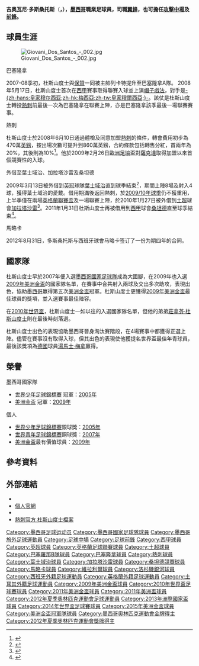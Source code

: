 {{noteTA
|G1=laliga|G2=EPL|G3=足球
|T=zh-hans:吉奥瓦尼·多斯桑托斯;zh-hk:基奧雲尼·杜斯山度士;zh-tw:吉奧瓦尼·多斯桑托斯;
|1=zh-hans:吉奥瓦尼;zh-hk:基奧雲尼;zh-tw:吉奧瓦尼;
|2=zh-hans:多斯桑托斯;zh-hk:杜斯山度士;zh-tw:多斯桑托斯;
|3=zh-hans:伊普斯维奇;zh-hk:葉士域治;zh-tw:伊普斯维奇; 
|4=zh-hans:顿涅茨克矿工;zh-hk:薩克達;zh-tw:頓涅茨克礦工;
|5=zh-hans:博扬;zh-hk:保贊;zh-tw:博揚;
|6=zh-hans:里杰卡尔德;zh-hk:列卡特;zh-tw:里杰卡爾德;
}}
{{Football player infobox
| playername          = 吉奥瓦尼·多斯桑托斯<br />''Giovani Dos Santos''
| image               = [[Image:Giovani_Dos_Santos_-_001.jpg|200px]]
| fullname            = Giovani Alex dos Santos Ramírez
| dateofbirth         = {{birth date and age|1989|5|11}}
| birth_place         = 墨西哥[[蒙特瑞|蒙特瑞]]
| height              = {{height|m=1.74}}
| currentclub         = 
| clubnumber          = 
| position            = [[翼鋒|翼鋒]]、[[攻擊中場|攻擊中場]]、[[前鋒_(足球)|前鋒]]
| youthyears1         = 2002–2006
| youthclubs1         = [[巴塞罗那足球俱乐部|巴塞罗那]]
| years1              = 2006–2007
| clubs1              = [[巴塞隆拿足球會B隊|巴塞隆拿B隊]]
| caps1               = 27
| goals1              = 6
| years2              = 2007–2008
| clubs2              = [[巴塞罗那足球俱乐部|巴塞罗那]]
| caps2               = 28
| goals2              = 4
| years3              = 2008–2012
| clubs3              = [[托特納姆熱刺足球俱樂部|熱刺]]
| caps3               = 15
| goals3              = 0
| years4              = 2009
| clubs4              = → [[伊普斯维奇城足球俱乐部|伊普斯维奇]]
| caps4               = 8
| goals4              = 4
| years5              = 2010
| clubs5              = → [[加拉塔沙雷體育會|加拉塔沙雷]]
| caps5               = 14
| goals5              = 0
| years6              = 2011
| clubs6              = → [[桑坦德競技|桑坦德]]
| caps6               = 16
| goals6              = 5
| years7              = 2012–2013
| clubs7              = [[皇家馬略卡|馬略卡]]           
| caps7               = 29
| goals7              = 6
| years8              = 2013–2015
| clubs8              = [[比利亞雷阿爾足球俱樂部|比利亞雷阿爾]]        
| caps8               = 58
| goals8              = 12
| years9              = 2015–2018
| clubs9              = [[洛杉磯銀河|洛杉磯銀河]]        
| caps9               = 77<!--MLS only - don't include CCL stats here-->
| goals9              = 26
| years10              = 2019–2021
| clubs10             = [[美洲足球俱乐部_(墨西哥)|CF阿美利加]]        
| caps10              = 39
| goals10              = 4

<!--LEAGUE ONLY -->
| nationalyears1      = 2005
| nationalteam1       = [[墨西哥17歲以下國家足球隊|墨西哥U17]]
| nationalcaps1       = 8
| nationalgoals1      = 2
| nationalyears2      = 2007
| nationalteam2       = [[墨西哥20歲以下國家足球隊|墨西哥U20]]
| nationalcaps2       = 6
| nationalgoals2      = 5
| nationalyears3      = 2012
| nationalteam3       = [[墨西哥23歲以下國家足球隊|墨西哥U23]]
| nationalcaps3       = 9
| nationalgoals3      = 3
| nationalyears4      = 2007–2018
| nationalteam4       = [[墨西哥國家足球隊|墨西哥]]
| nationalcaps4       = 107
| nationalgoals4      = 19
| pcupdate            = 2021年4月11日
| ntupdate            = 
}}
{{中文譯名
| english    = Giovani '''dos Santos'''
| putonghua  = 吉奥瓦尼·'''多斯桑托斯'''
| taiwan     = 吉奧瓦尼·'''多斯桑托斯'''
| cantonese  = 基奧雲尼·'''杜斯山度士'''
|}}
'''吉奥瓦尼·多斯桑托斯'''（{{lang|es|'''Giovani dos Santos Ramírez}}'''，{{bd|1989年|5月11日|catIDx=Santos, Giovani}}），[[墨西哥|墨西哥]]職業足球員，司職[[翼鋒|翼鋒]]，也可擔任[[攻擊中場|攻擊中場]]及[[前鋒_(足球)|前鋒]]。'''

== 球員生涯 ==
[[File:Giovani_Dos_Santos_-_002.jpg|thumb]]
;巴塞隆拿
2007-08季初，杜斯山度士與[[博揚·柯爾基奇|保贊]]一同被主帥列卡特提升至巴塞隆拿A隊。
2008年5月17日，杜斯山度士首次在[[西甲|西甲]]賽事取得聯賽入球並上演[[帽子戲法|帽子戲法]]，對手是[[皇家穆爾西亞足球俱樂部|-{zh-hans:皇家穆尔西亚;zh-hk:梅西亞;zh-tw:皇家穆爾西亞;}-]]。該仗是杜斯山度士轉投[[托特纳姆热刺足球俱乐部|熱刺]]前最後一次為巴塞隆拿在聯賽上陣，亦是巴塞隆拿該季最後一場聯賽賽事。

;熱刺
杜斯山度士於2008年6月10日通過體檢及同意加盟[[托特纳姆热刺足球俱乐部|熱刺]]的條件，轉會費用初步為470萬[[英鎊|英鎊]]，按出場次數可提升到860萬英鎊，合約條款包括轉售分紅，首兩年為20%，其後則為10%<ref>{{cite news |language=en |title=Tottenham complete Giovani deal |url=http://news.bbc.co.uk/sport1/hi/football/teams/t/tottenham_hotspur/7440216.stm |publisher=[[BBC|BBC]] Sport |date=2008-06-10 |accessdate=2009-03-14 |archive-date=2008-12-22 |archive-url=https://web.archive.org/web/20081222181510/http://news.bbc.co.uk/sport1/hi/football/teams/t/tottenham_hotspur/7440216.stm |dead-url=no }}</ref>。他於2009年2月26日[[歐洲足協盃|歐洲足協盃]]對[[顿涅茨克矿工|薩克達]]取得加盟以來首個競賽性的入球。

;外借至葉士域治、加拉塔沙雷及桑坦德
2009年3月13日被外借到[[英冠|英冠]]球隊[[伊普斯维奇城足球俱乐部|葉士域治]]直到球季結束<ref>{{cite news |language=en |url=http://news.bbc.co.uk/sport1/hi/football/teams/i/ipswich_town/7942956.stm |title=Ipswich sign Dos Santos on loan |date=2009-03-13 |publisher=[[BBC|BBC]] Sport |accessdate=2009-03-14 |archive-date=2009-04-23 |archive-url=https://web.archive.org/web/20090423224107/http://news.bbc.co.uk/sport1/hi/football/teams/i/ipswich_town/7942956.stm |dead-url=no }}</ref>，期間上陣8場及射入4球，獲得葉士域治的愛戴。借用期滿後返回熱刺，於[[2009年至2010年英格蘭足球超級聯賽|2009/10年球季]]仍不獲重用，上半季僅在兩場[[英格蘭聯賽盃|英格蘭聯賽盃]]及一場聯賽上陣，於2010年1月27日被外借到[[土超|土超]]球會[[加拉塔沙雷體育會|加拉塔沙雷]]<ref>{{cite news |language=en |url=http://www.skysports.com/story/0,19528,12875_5888520,00.html |title=Giovani joins Gala |publisher=Sky Sports |date=2010-01-27 |accessdate=2010-01-29 |archive-date=2016-03-04 |archive-url=https://web.archive.org/web/20160304232903/http://www.skysports.com/story/0,19528,12875_5888520,00.html |dead-url=no }}</ref>。2011年1月31日杜斯山度士再被借用到[[西甲|西甲]]球會[[桑坦德競技|桑坦德]]直至球季結束<ref>{{cite news |language=en |url=http://news.bbc.co.uk/sport2/hi/football/teams/t/tottenham_hotspur/9383054.stm |title=Tottenham loan striker Dos Santos to Racing Santander |publisher=''[[BBC_Sport|BBC Sport]]'' |date=2011-01-31 |accessdate=2011-02-01 |archive-date=2020-12-04 |archive-url=https://web.archive.org/web/20201204094234/http://news.bbc.co.uk/sport2/hi/football/teams/t/tottenham_hotspur/9383054.stm |dead-url=no }}</ref>。

;馬略卡
2012年8月31日，多斯桑托斯与西班牙球會马略卡签订了一份为期四年的合同。

== 國家隊 ==
{{MedalTableTop}}
{{MedalCountry | {{MEX}} }}
{{MedalCompetition|[[奧林匹克運動會|奧林匹克運動會]]}}
{{MedalGold | [[2012年夏季奧林匹克運動會|2012年倫敦]] | [[2012年夏季奧林匹克運動會足球比賽|團隊]]}}
{{MedalBottom}}
杜斯山度士早於2007年便入選[[墨西哥國家足球隊|墨西哥國家足球隊]]成為大國腳，在2009年也入選[[2009年美洲金盃|2009年美洲金盃]]的國家隊名單，在賽事中合共射入兩球及交出多次助攻，表現出色，協助[[墨西哥國家足球隊|墨西哥]]赢得第五次[[美洲金盃|美洲金盃]]冠軍。杜斯山度士更獲得[[2009年美洲金盃|2009年美洲金盃]]最佳球員的獎項，並入選賽事最佳陣容。

在[[2010年世界盃|2010年世界盃]]，杜斯山度士一如以往的入選國家隊名單，但他的弟弟[[莊拿芬·杜斯山度士|莊拿芬·杜斯山度士]]則在最後時刻落選。

杜斯山度士出色的表現協助墨西哥晉身淘汰賽階段，在4場賽事中都獲得正選上陣。儘管在賽事沒有取得入球，但其出色的表現使他獲提名世界盃最佳年青球員，最後該獎項為[[德國|德國]]球員[[托马斯·穆勒|湯馬士·梅拿]]赢得。

== 榮譽 ==
;墨西哥國家隊
* [[世界少年足球錦標賽|世界少年足球錦標賽]] 冠軍：[[2005年世界少年足球錦標賽|2005年]]
* [[美洲金盃|美洲金盃]] 冠軍：[[2009年美洲金盃|2009年]]

;個人
* [[世界少年足球錦標賽|世界少年足球錦標賽]]銀球獎：[[2005年世界少年足球錦標賽|2005年]]
* [[世界青年足球錦標賽|世界青年足球錦標賽]]銅球獎：[[2007年世界青年足球錦標賽|2007年]]
* [[美洲金盃|美洲金盃]]最有價值球員：[[2009年美洲金盃|2009年]]

== 參考資料 ==
{{reflist}}

== 外部連結 ==
{{commons category|Giovani Dos Santos}}
* {{soccerbase|id=47343|name=多斯桑托斯}}
* [http://www.giodosantos.com 個人官網] {{Wayback|url=http://www.giodosantos.com/ |date=20190622161732 }}
* {{FIFA player|234551}}
* [http://www.tottenhamhotspur.com/players/first_team/giovanidossantos.html 熱刺官方 杜斯山度士檔案] {{Wayback|url=http://www.tottenhamhotspur.com/players/first_team/giovanidossantos.html |date=20111225051656 }}

{{Navboxes colour
|title=墨西哥参赛名单
|bg = #016549
|fg = White
|bordercolor =#CE1126
|list1=
{{2010年世界盃足球賽墨西哥參賽名單}}
{{2012年奧運會男子足球墨西哥參賽名單}}
{{2013年聯合會盃墨西哥參賽名單}}
{{2014年世界盃足球賽墨西哥參賽名單}}
{{2017年洲際國家盃墨西哥參賽名單}}
{{2018年世界杯足球赛墨西哥参赛名单}}
}}

{{DEFAULTSORT:Santos, Giovani}}
[[Category:墨西哥足球运动员|Category:墨西哥足球运动员]]
[[Category:墨西哥國家足球隊球員|Category:墨西哥國家足球隊球員]]
[[Category:墨西哥旅外足球運動員|Category:墨西哥旅外足球運動員]]
[[Category:足球中場|Category:足球中場]]
[[Category:足球前鋒|Category:足球前鋒]]
[[Category:西甲球員|Category:西甲球員]]
[[Category:英超球員|Category:英超球員]]
[[Category:英格蘭足球聯賽球員|Category:英格蘭足球聯賽球員]]
[[Category:土超球員|Category:土超球員]]
[[Category:巴塞羅那B隊球員|Category:巴塞羅那B隊球員]]
[[Category:巴塞隆拿球員|Category:巴塞隆拿球員]]
[[Category:熱刺球員|Category:熱刺球員]]
[[Category:葉士域治球員|Category:葉士域治球員]]
[[Category:加拉塔沙雷球員|Category:加拉塔沙雷球員]]
[[Category:桑坦德競賽球員|Category:桑坦德競賽球員]]
[[Category:馬略卡球員|Category:馬略卡球員]]
[[Category:維拉利爾球員|Category:維拉利爾球員]]
[[Category:洛杉磯銀河球員|Category:洛杉磯銀河球員]]
[[Category:西班牙外籍足球運動員|Category:西班牙外籍足球運動員]]
[[Category:英格蘭外籍足球運動員|Category:英格蘭外籍足球運動員]]
[[Category:土耳其外籍足球運動員|Category:土耳其外籍足球運動員]]
[[Category:2009年美洲金盃球員|Category:2009年美洲金盃球員]]
[[Category:2010年世界盃足球賽球員|Category:2010年世界盃足球賽球員]]
[[Category:2011年美洲金盃球員|Category:2011年美洲金盃球員]]
[[Category:2011年美洲盃球員|Category:2011年美洲盃球員]]
[[Category:2012年夏季奧林匹克運動會足球運動員|Category:2012年夏季奧林匹克運動會足球運動員]]
[[Category:2013年洲際國家盃球員|Category:2013年洲際國家盃球員]]
[[Category:2014年世界盃足球賽球員|Category:2014年世界盃足球賽球員]]
[[Category:2015年美洲金盃球員|Category:2015年美洲金盃球員]]
[[Category:美洲金盃冠軍隊球員|Category:美洲金盃冠軍隊球員]]
[[Category:墨西哥奧林匹克運動會金牌得主|Category:墨西哥奧林匹克運動會金牌得主]]
[[Category:2012年夏季奧林匹克運動會獎牌得主|Category:2012年夏季奧林匹克運動會獎牌得主]]